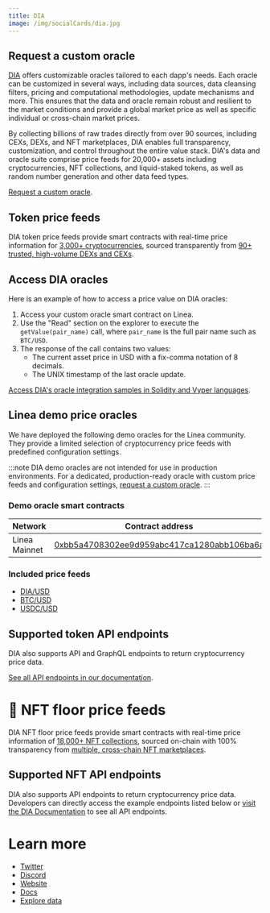 ```yaml
---
title: DIA
image: /img/socialCards/dia.jpg
---
```


## Request a custom oracle

[DIA](https://www.diadata.org/) offers customizable oracles tailored to each
dapp's needs. Each oracle can be customized in several ways, including data
sources, data cleansing filters, pricing and computational methodologies, update
mechanisms and more. This ensures that the data and oracle remain robust and
resilient to the market conditions and provide a global market price as well as
specific individual or cross-chain market prices.

By collecting billions of raw trades directly from over 90 sources, including
CEXs, DEXs, and NFT marketplaces, DIA enables full transparency, customization,
and control throughout the entire value stack. DIA's data and oracle suite
comprise price feeds for 20,000+ assets including cryptocurrencies, NFT
collections, and liquid-staked tokens, as well as random number generation and
other data feed types.

[Request a custom oracle](https://docs.diadata.org/introduction/intro-to-dia-oracles/request-an-oracle).

## Token price feeds

DIA token price feeds provide smart contracts with real-time price information
for [3,000+ cryptocurrencies](https://diadata.org/app/price), sourced
transparently from [90+ trusted, high-volume DEXs and CEXs](https://diadata.org/app/source/defi).

## Access DIA oracles

Here is an example of how to access a price value on DIA oracles:

1. Access your custom oracle smart contract on Linea.
2. Use the "Read" section on the explorer to execute the `getValue(pair_name)`
call, where `pair_name` is the full pair name such as `BTC/USD`.
3. The response of the call contains two values:
    - The current asset price in USD with a fix-comma notation of 8 decimals.
    - The UNIX timestamp of the last oracle update.

[Access DIA's oracle integration samples in Solidity and Vyper languages](https://docs.diadata.org/products/token-price-feeds/access-the-oracle).

## Linea demo price oracles

We have deployed the following demo oracles for the Linea community. They
provide a limited selection of cryptocurrency price feeds with predefined
configuration settings.

:::note
DIA demo oracles are not intended for use in production environments. For a
dedicated, production-ready oracle with custom price feeds and configuration
settings, [request a custom oracle](https://docs.diadata.org/introduction/intro-to-dia-oracles/request-an-oracle).
:::

### Demo oracle smart contracts

<table>
  <thead>
    <tr>
      <th>Network</th>
      <th>Contract address</th>
    </tr>
  </thead>
  <tbody>
    <tr>
      <td>Linea Mainnet</td>
      <td><a href="https://lineascan.build/address/0xbb5a4708302ee9d959abc417ca1280abb106ba6a">0xbb5a4708302ee9d959abc417ca1280abb106ba6a</a></td>
    </tr>
  </tbody>
</table>

### Included price feeds

- [DIA/USD](https://diadata.org/app/price/asset/Ethereum/0x84cA8bc7997272c7CfB4D0Cd3D55cd942B3c9419/)
- [BTC/USD](https://diadata.org/app/price/asset/Bitcoin/0x0000000000000000000000000000000000000000/)
- [USDC/USD](https://diadata.org/app/price/asset/Ethereum/0xA0b86991c6218b36c1d19D4a2e9Eb0cE3606eB48/)

## Supported token API endpoints

DIA also supports API and GraphQL endpoints to return cryptocurrency price data.

[See all API endpoints in our documentation](https://docs.diadata.org/products/token-price-feeds/access-api-endpoints).

# 🎨 NFT floor price feeds

DIA NFT floor price feeds provide smart contracts with real-time price
information of [18,000+ NFT collections](https://diadata.org/app/floor-price), 
sourced on-chain with 100% transparency from [multiple, cross-chain NFT 
marketplaces](https://diadata.org/app/source/nft).

## Supported NFT API endpoints

DIA also supports API endpoints to return cryptocurrency price data. Developers
can directly access the example endpoints listed below or [visit the DIA
Documentation](https://docs.diadata.org/products/nft-floor-price-feeds/access-api-endpoints)
to see all API endpoints.

# Learn more

- [Twitter](https://x.com/DIAdata_org)
- [Discord](https://go.diadata.org/discord-menu)
- [Website](https://diadata.org/)
- [Docs](https://docs.diadata.org/)
- [Explore data](https://www.diadata.org/app/)
